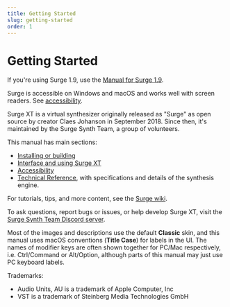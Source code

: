 ```yaml
---
title: Getting Started
slug: getting-started
order: 1
---
```


# Getting Started

If you're using Surge 1.9, use the [Manual for Surge 1.9](/manual).

Surge is accessible on Windows and macOS and works well with screen readers. See [accessibility](#accessibility).

Surge XT is a virtual synthesizer originally released as "Surge" as open source by creator Claes Johanson in September 2018. Since then, it's maintained by the Surge Synth Team, a group of volunteers.

This manual has main sections:

-   [Installing or building](#installing-or-building-surge-xt)
-   [Interface and using Surge XT](#user-interface-basics)
-   [Accessibility](#accessibility)
-   [Technical Reference](#technical-reference), with specifications and details of the synthesis engine.

For tutorials, tips, and more content, see the [Surge wiki](https://github.com/surge-synthesizer/surge-synthesizer.github.io/wiki).

To ask questions, report bugs or issues, or help develop Surge XT, visit the [Surge Synth Team Discord server](https://discord.com/invite/spGANHw).

Most of the images and descriptions use the default **Classic** skin, and this manual uses macOS conventions (**Title Case**) for labels in the UI. The names of modifier keys are often shown together for PC/Mac respectively, i.e. Ctrl/Command or Alt/Option, although parts of this manual may just use PC keyboard labels.

Trademarks:

-   Audio Units, AU is a trademark of Apple Computer, Inc
-   VST is a trademark of Steinberg Media Technologies GmbH
